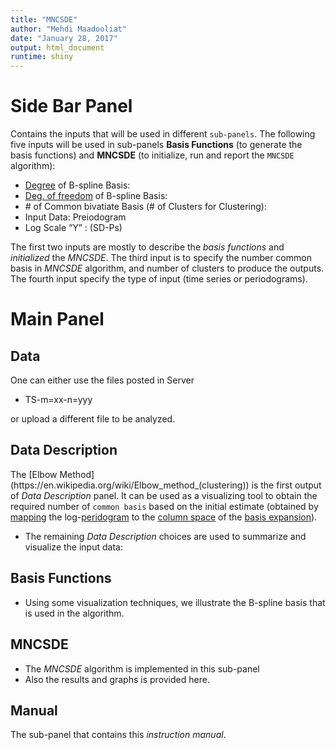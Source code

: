 ```yaml
---
title: "MNCSDE"
author: "Mehdi Maadooliat"
date: "January 28, 2017"
output: html_document
runtime: shiny
---
```


# Side Bar Panel
Contains the inputs that will be used in different `sub-panels`. The following five inputs will be used in sub-panels **Basis Functions** (to generate the basis functions) and **MNCSDE** (to initialize, run and report the `MNCSDE` algorithm):

* [Degree](https://en.wikipedia.org/wiki/Degree_of_a_polynomial) of B-spline Basis:  
* [Deg. of freedom](https://en.wikipedia.org/wiki/Degrees_of_freedom) of B-spline Basis:  
* \# of Common bivatiate Basis (\# of Clusters for Clustering):
* Input Data: Preiodogram
* Log Scale "Y" : (SD-Ps)

The first two inputs are mostly to describe the *basis functions* and *initialized* the *MNCSDE*. The third input is to specify the number common basis in *MNCSDE* algorithm, and number of clusters to produce the outputs. The fourth input specify the type of input (time series or periodograms).

# Main Panel
## Data
One can either use the files posted in Server

* TS-m=xx-n=yyy

or upload a different file to be analyzed.

## Data Description
The [Elbow Method](https://en.wikipedia.org/wiki/Elbow_method_(clustering\)) is the first output of *Data Description* panel. It can be used as a visualizing tool to obtain the required number of `common basis` based on the initial estimate (obtained by [mapping](https://en.wikipedia.org/wiki/Transformation_matrix) the log-[peridogram](https://en.wikipedia.org/wiki/Periodogram) to the [column space](https://en.wikipedia.org/wiki/Row_and_column_spaces#Column_space) of the [basis expansion](https://en.wikipedia.org/wiki/Basis_function)).  

* The remaining _Data Description_ choices are used to summarize and visualize the input data:

## Basis Functions
* Using some visualization techniques, we illustrate the B-spline basis that is used in the algorithm.

## MNCSDE
* The _MNCSDE_ algorithm is implemented in this sub-panel
* Also the results and graphs is provided here.

## Manual
The sub-panel that contains this _instruction manual_.
